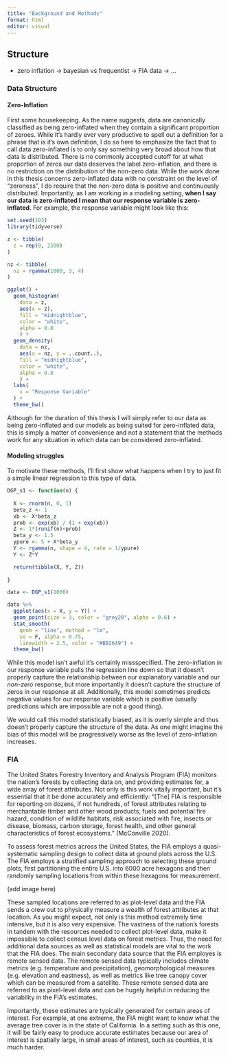 ```yaml
---
title: "Background and Methods"
format: html
editor: visual
---
```


## Structure

-   zero inflation -\> bayesian vs frequentist -\> FIA data -\> ...

### Data Structure

#### Zero-Inflation

First some housekeeping. As the name suggests, data are canonically classified as being zero-inflated when they contain a significant proportion of zeroes. While it's hardly ever very productive to spell out a definition for a phrase that is it's own definition, I do so here to emphasize the fact that to call data zero-inflated is to only say something very broad about how that data is distributed. There is no commonly accepted cutoff for at what proportion of zeros our data deserves the label zero-inflation, and there is no restriction on the distribution of the non-zero data. While the work done in this thesis concerns zero-inflated data with no constraint on the level of "zeroness", I do require that the non-zero data is positive and continuously distributed. Importantly, as I am working in a modeling setting, **when I say our data is zero-inflated I mean that our response variable is zero-inflated**. For example, the response variable might look like this:

```r
set.seed(103)
library(tidyverse)

z <- tibble(
  z = rep(0, 2500)
)

nz <- tibble(
  nz = rgamma(1000, 3, 4)
)

ggplot() +
  geom_histogram(
    data = z,
    aes(x = z),
    fill = "midnightblue",
    color = "white",
    alpha = 0.8
    ) +
  geom_density(
    data = nz,
    aes(x = nz, y = ..count..),
    fill = "midnightblue",
    color = "white",
    alpha = 0.8
    ) +
  labs(
    x = "Response Variable"
  ) +
  theme_bw()
```

Although for the duration of this thesis I will simply refer to our data as being zero-inflated and our models as being suited for zero-inflated data, this is simply a matter of convenience and not a statement that the methods work for any situation in which data can be considered zero-inflated.

#### Modeling struggles

To motivate these methods, I'll first show what happens when I try to just fit a simple linear regression to this type of data.

```r
DGP_s1 <- function(n) {
  
  X <- rnorm(n, 0, 1) 
  beta_z <- 1
  xb <- X*beta_z 
  prob <- exp(xb) / (1 + exp(xb)) 
  Z <- 1*(runif(n)<prob)
  beta_y <- 1.5
  ypure <- 5 + X*beta_y 
  Y <- rgamma(n, shape = 4, rate = 1/ypure) 
  Y <- Z*Y 

  return(tibble(X, Y, Z))
  
}

data <- DGP_s1(1000)

data %>% 
  ggplot(aes(x = X, y = Y)) + 
  geom_point(size = 3, color = "grey20", alpha = 0.6) +
  stat_smooth(
    geom = "line", method = "lm",
    se = F, alpha = 0.75,
    linewidth = 2.5, color = "#BB2649") +
  theme_bw()
```


While this model isn't awful it's certainly missspecified. The zero-inflation in our response variable pulls the regression line down so that it doesn't properly capture the relationship between our explanatory variable and our *non-zero*  response, but more importantly it doesn't capture the structure of zeros in our response at all. Additionally, this model sometimes predicts negative values for our response variable which is positive (usually predictions which are impossible are not a good thing).

We would call this model statistically biased, as it is overly simple and thus doesn't properly capture the structure of the data. As one might imagine the bias of this model will be progressively worse as the level of zero-inflation increases.

### FIA

The United States Forestry Inventory and Analysis Program (FIA) monitors the nation's forests by collecting data on, and providing estimates for, a wide array of forest attributes. Not only is this work vitally important, but it's essential that it be done accurately and efficiently: "\[The\] FIA is responsible for reporting on dozens, if not hundreds, of forest attributes relating to merchantable timber and other wood products, fuels and potential fire hazard, condition of wildlife habitats, risk associated with fire, insects or disease, biomass, carbon storage, forest health, and other general characteristics of forest ecosystems." (McConville 2020).

To assess forest metrics across the United States, the FIA employs a quasi-systematic sampling design to collect data at ground plots across the U.S. The FIA employs a stratified sampling approach to selecting these ground plots, first partitioning the entire U.S. into 6000 acre hexagons and then randomly sampling locations from within these hexagons for measurement.

(add image here)

These sampled locations are referred to as plot-level data and the FIA sends a crew out to physically measure a wealth of forest attributes at that location. As you might expect, not only is this method extremely time intensive, but it is also very expensive. The vastness of the nation's forests in tandem with the resources needed to collect plot-level data, make it impossible to collect census level data on forest metrics. Thus, the need for additional data sources as well as statistical models are vital to the work that the FIA does. The main secondary data source that the FIA employes is remote sensed data. The remote sensed data typically includes climate metrics (e.g. temperature and precipitation), geomorphological measures (e.g. elevation and eastness), as well as metrics like tree canopy cover which can be measured from a satellite. These remote sensed data are referred to as pixel-level data and can be hugely helpful in reducing the variability in the FIA's estimates.

Importantly, these estimates are typically generated for certain areas of interest. For example, at one extreme, the FIA might want to know what the average tree cover is in the state of California. In a setting such as this one, it will be fairly easy to produce accurate estimates because our area of interest is spatially large, in small areas of interest, such as counties, it is much harder.
